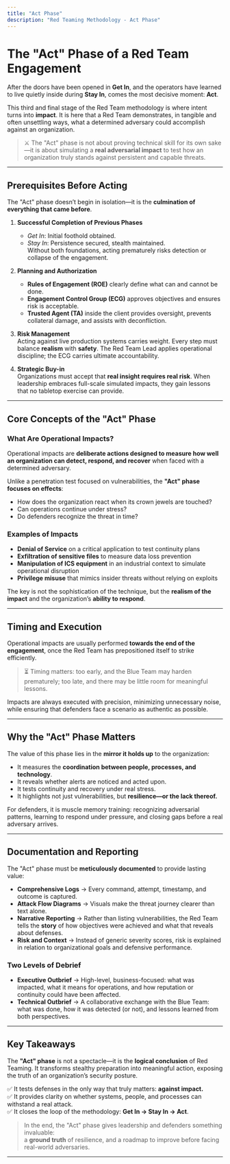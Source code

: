 ```yaml
---
title: "Act Phase"
description: "Red Teaming Methodology - Act Phase"
---
```


# The "Act" Phase of a Red Team Engagement

After the doors have been opened in **Get In**, and the operators have learned to live quietly inside during **Stay In**, comes the most decisive moment: **Act**.  

This third and final stage of the Red Team methodology is where intent turns into **impact**. It is here that a Red Team demonstrates, in tangible and often unsettling ways, what a determined adversary could accomplish against an organization.

> ⚔️ The "Act" phase is not about proving technical skill for its own sake—it is about simulating a **real adversarial impact** to test how an organization truly stands against persistent and capable threats.

---

## Prerequisites Before Acting

The "Act" phase doesn’t begin in isolation—it is the **culmination of everything that came before**.

1. **Successful Completion of Previous Phases**  
   - *Get In*: Initial foothold obtained.  
   - *Stay In*: Persistence secured, stealth maintained.  
   Without both foundations, acting prematurely risks detection or collapse of the engagement.

2. **Planning and Authorization**  
   - **Rules of Engagement (ROE)** clearly define what can and cannot be done.  
   - **Engagement Control Group (ECG)** approves objectives and ensures risk is acceptable.  
   - **Trusted Agent (TA)** inside the client provides oversight, prevents collateral damage, and assists with deconfliction.  

3. **Risk Management**  
   Acting against live production systems carries weight. Every step must balance **realism** with **safety**. The Red Team Lead applies operational discipline; the ECG carries ultimate accountability.

4. **Strategic Buy-in**  
   Organizations must accept that **real insight requires real risk**. When leadership embraces full-scale simulated impacts, they gain lessons that no tabletop exercise can provide.

---

## Core Concepts of the "Act" Phase

### What Are Operational Impacts?
Operational impacts are **deliberate actions designed to measure how well an organization can detect, respond, and recover** when faced with a determined adversary.  

Unlike a penetration test focused on vulnerabilities, the **"Act" phase focuses on effects**:  
- How does the organization react when its crown jewels are touched?  
- Can operations continue under stress?  
- Do defenders recognize the threat in time?  

### Examples of Impacts
- **Denial of Service** on a critical application to test continuity plans  
- **Exfiltration of sensitive files** to measure data loss prevention  
- **Manipulation of ICS equipment** in an industrial context to simulate operational disruption  
- **Privilege misuse** that mimics insider threats without relying on exploits  

The key is not the sophistication of the technique, but the **realism of the impact** and the organization’s **ability to respond**.

---

## Timing and Execution

Operational impacts are usually performed **towards the end of the engagement**, once the Red Team has prepositioned itself to strike efficiently.  

> ⏳ Timing matters: too early, and the Blue Team may harden prematurely; too late, and there may be little room for meaningful lessons.

Impacts are always executed with precision, minimizing unnecessary noise, while ensuring that defenders face a scenario as authentic as possible.

---

## Why the "Act" Phase Matters

The value of this phase lies in the **mirror it holds up** to the organization:  

- It measures the **coordination between people, processes, and technology**.  
- It reveals whether alerts are noticed and acted upon.  
- It tests continuity and recovery under real stress.  
- It highlights not just vulnerabilities, but **resilience—or the lack thereof.**  

For defenders, it is muscle memory training: recognizing adversarial patterns, learning to respond under pressure, and closing gaps before a real adversary arrives.

---

## Documentation and Reporting

The "Act" phase must be **meticulously documented** to provide lasting value:  

- **Comprehensive Logs** → Every command, attempt, timestamp, and outcome is captured.  
- **Attack Flow Diagrams** → Visuals make the threat journey clearer than text alone.  
- **Narrative Reporting** → Rather than listing vulnerabilities, the Red Team tells the **story** of how objectives were achieved and what that reveals about defenses.  
- **Risk and Context** → Instead of generic severity scores, risk is explained in relation to organizational goals and defensive performance.  

### Two Levels of Debrief
- **Executive Outbrief** → High-level, business-focused: what was impacted, what it means for operations, and how reputation or continuity could have been affected.  
- **Technical Outbrief** → A collaborative exchange with the Blue Team: what was done, how it was detected (or not), and lessons learned from both perspectives.

---

## Key Takeaways

The **"Act" phase** is not a spectacle—it is the **logical conclusion** of Red Teaming. It transforms stealthy preparation into meaningful action, exposing the truth of an organization’s security posture.  

✅ It tests defenses in the only way that truly matters: **against impact.**  
✅ It provides clarity on whether systems, people, and processes can withstand a real attack.  
✅ It closes the loop of the methodology: **Get In → Stay In → Act**.  

> In the end, the "Act" phase gives leadership and defenders something invaluable:  
a **ground truth** of resilience, and a roadmap to improve before facing real-world adversaries.

---
